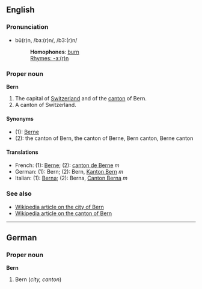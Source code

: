 ==English==
===Pronunciation===
*bû(r)n, /bɜː(r)n/, /b3:(r)n/
*:'''Homophones''': [[burn]]
*:[[Rhymes:English:-ɜː(r)n|Rhymes: -ɜː(r)n]]


===Proper noun===
'''Bern'''

#The capital of [[Switzerland]] and of the [[canton]] of Bern.
#A canton of Switzerland.

====Synonyms====
*(1): [[Berne]]
*(2): the canton of Bern, the canton of Berne, Bern canton, Berne canton

====Translations====
*French: (1): [[Berne]]; (2): [[canton de Berne]] ''m''
*German: (1): Bern; (2): Bern, [[Kanton Bern]] ''m''
*Italian: (1): [[Berna]]; (2): Berna, [[Canton Berna]] ''m''

===See also===
*[[en:Bern|Wikipedia article on the city of Bern]]
*[[en:Canton_of_Bern|Wikipedia article on the canton of Bern]]

----
==German==
===Proper noun===
'''Bern'''

#Bern (''city, canton'')